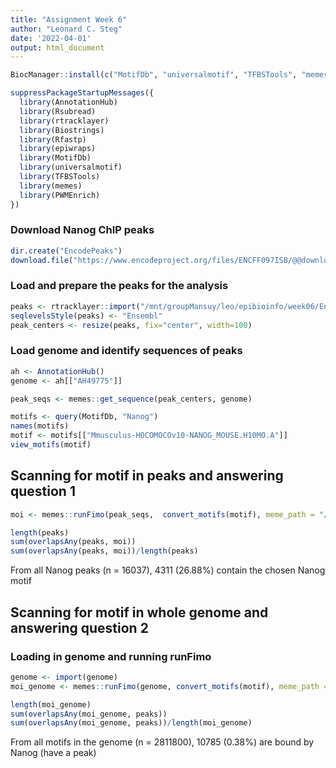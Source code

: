 ```yaml
---
title: "Assignment Week 6"
author: "Leonard C. Steg"
date: '2022-04-01'
output: html_document
---
```


```r
BiocManager::install(c("MotifDb", "universalmotif", "TFBSTools", "memes", "PWMEnrich"))
```


```r
suppressPackageStartupMessages({
  library(AnnotationHub)
  library(Rsubread)
  library(rtracklayer)
  library(Biostrings)
  library(Rfastp)
  library(epiwraps)
  library(MotifDb)
  library(universalmotif)
  library(TFBSTools)
  library(memes)
  library(PWMEnrich)
})
```
### Download Nanog ChIP peaks

```r
dir.create("EncodePeaks")
download.file("https://www.encodeproject.org/files/ENCFF097ISB/@@download/ENCFF097ISB.bed.gz", destfile = "/mnt/groupMansuy/leo/epibioinfo/week06/EncodePeaks/nanog.bed.gz")
```

### Load and prepare the peaks for the analysis
```r
peaks <- rtracklayer::import("/mnt/groupMansuy/leo/epibioinfo/week06/EncodePeaks/nanog.bed.gz", format = "narrowPeak")
seqlevelsStyle(peaks) <- "Ensembl"
peak_centers <- resize(peaks, fix="center", width=100)
```

### Load genome and identify sequences of peaks
```r
ah <- AnnotationHub()
genome <- ah[["AH49775"]]

peak_seqs <- memes::get_sequence(peak_centers, genome)
```

```r
motifs <- query(MotifDb, "Nanog")
names(motifs)
motif <- motifs[["Mmusculus-HOCOMOCOv10-NANOG_MOUSE.H10MO.A"]]
view_motifs(motif)
```


## Scanning for motif in peaks and answering question 1
```r
moi <- memes::runFimo(peak_seqs,  convert_motifs(motif), meme_path = "/mnt/IM/conda/bin/")

length(peaks)
sum(overlapsAny(peaks, moi))
sum(overlapsAny(peaks, moi))/length(peaks)
```

From all Nanog peaks (n = 16037), 4311 (26.88%) contain the chosen Nanog motif


## Scanning for motif in whole genome and answering question 2
### Loading in genome and running runFimo
```r
genome <- import(genome)
moi_genome <- memes::runFimo(genome, convert_motifs(motif), meme_path = "/mnt/IM/conda/bin")

length(moi_genome)
sum(overlapsAny(moi_genome, peaks))
sum(overlapsAny(moi_genome, peaks))/length(moi_genome)
```

From all motifs in the genome (n = 2811800), 10785 (0.38%) are bound by Nanog (have a peak)